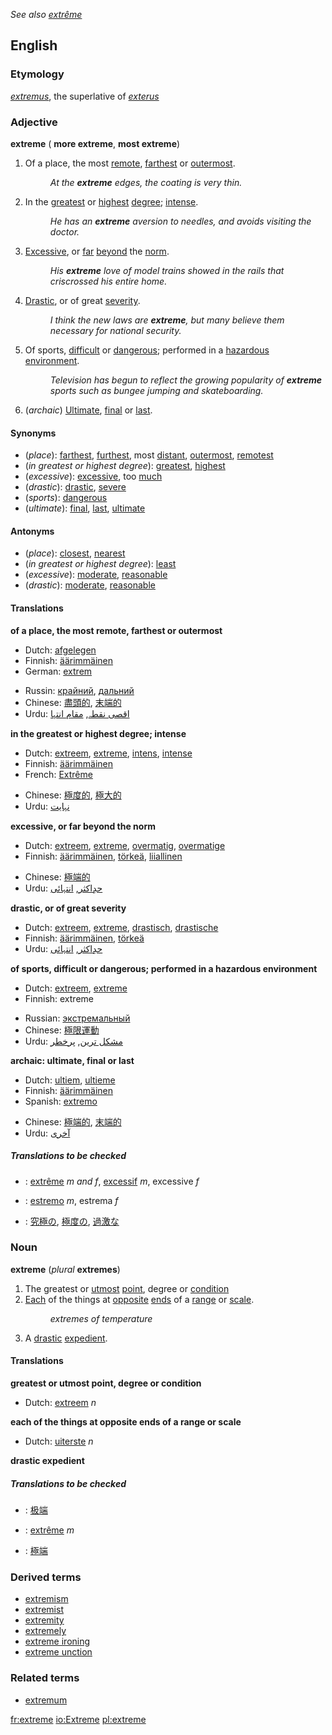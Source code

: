 ''See also [[extrême]]''
==English==

===Etymology===
{{L.}} ''[[extremus]]'', the superlative of ''[[exterus]]''<!--should this be "externus", which means "outside"?-->

===Adjective===
'''extreme''' ({{compar}} '''more extreme''', {{superl}} '''most extreme''')

#Of a place, the most [[remote]], [[farthest]] or [[outermost]].
#:''At the '''extreme''' edges, the coating is very thin.''
#In the [[greatest]] or [[highest]] [[degree]]; [[intense]].
#:''He has an '''extreme''' aversion to needles, and avoids visiting the doctor.''
#[[Excessive]], or [[far]] [[beyond]] the [[norm]].
#:''His '''extreme''' love of model trains showed in the rails that criscrossed his entire home.''
#[[Drastic]], or of great [[severity]].
#:''I think the new laws are '''extreme''', but many believe them necessary for national security.''
#Of sports, [[difficult]] or [[dangerous]]; performed in a [[hazardous]] [[environment]].
#:''Television has begun to reflect the growing popularity of '''extreme''' sports such as bungee jumping and skateboarding.''
#(''archaic'') [[Ultimate]], [[final]] or [[last]].

====Synonyms====
*(''place''): [[far]]thest, [[furthest]], most [[distant]], [[outermost]], [[remote]]st
*(''in greatest or highest degree''): [[great]]est, [[high]]est
*(''excessive''): [[excessive]], too [[much]]
*(''drastic''): [[drastic]], [[severe]]
*(''sports''): [[dangerous]]
*(''ultimate''): [[final]], [[last]], [[ultimate]]

====Antonyms====
*(''place''): [[close]]st, [[near]]est
*(''in greatest or highest degree''): [[least]]
*(''excessive''): [[moderate]], [[reasonable]]
*(''drastic''): [[moderate]], [[reasonable]]

====Translations====

'''of a place, the most remote, farthest or outermost'''
{{top}}
*Dutch: [[afgelegen]]
*Finnish: [[äärimmäinen]]
*German: [[extrem]]
{{mid}}
*Russin: [[крайний]], [[дальний]]
*Chinese: [[盡頭的]], [[末端的]]
*Urdu: [[اقصی نقطہ]], [[مقام انتہا]]
{{bottom}}

'''in the greatest or highest degree; intense'''
{{top}}
*Dutch: [[extreem]], [[extreme]], [[intens]], [[intense]]
*Finnish: [[äärimmäinen]]
*French: [[Extrême]]
{{mid}}
*Chinese: [[極度的]], [[極大的]]
*Urdu: [[نہایت]]
{{bottom}}

'''excessive, or far beyond the norm'''
{{top}}
*Dutch: [[extreem]], [[extreme]], [[overmatig]], [[overmatige]]
*Finnish: [[äärimmäinen]], [[törkeä]], [[liiallinen]]
{{mid}}
*Chinese: [[極端的]]
*Urdu: [[حدِاکثر]], [[انتہائی]]
{{bottom}}

'''drastic, or of great severity'''
{{top}}
*Dutch: [[extreem]], [[extreme]], [[drastisch]], [[drastische]]
*Finnish: [[äärimmäinen]], [[törkeä]]
*Urdu: [[حدِاکثر]], [[انتہائی]]
{{mid}}
{{bottom}}

'''of sports, difficult or dangerous; performed in a hazardous environment'''
{{top}}
*Dutch: [[extreem]], [[extreme]]
*Finnish: extreme
{{mid}}
*Russian: [[экстремальный]]
*Chinese: [[極限運動]]
*Urdu: [[مشکل ترین]], [[پرخطر]]
{{bottom}}

'''archaic: ultimate, final or last'''
{{top}}
*Dutch: [[ultiem]], [[ultieme]]
*Finnish: [[äärimmäinen]]
*Spanish: [[extremo]]
{{mid}}
*Chinese: [[極端的]], [[末端的]]
*Urdu: [[آخری]]
{{bottom}}

=====Translations to be checked=====
<!--Remove this section once all of the translations below have been moved into the tables above.-->
{{checktrans}}

*{{ttbc|French}}: [[extrême]] ''m and f'', [[excessif]] ''m'', excessive ''f''
*{{ttbc|Italian}}: [[estremo]] ''m'', estrema ''f''
*{{ttbc|Japanese}}: [[究極]]の, [[極度]]の, [[過激]]な

===Noun===
'''extreme''' (''plural'' '''extremes''')

#The greatest or [[utmost]] [[point]], degree or [[condition]]
#[[Each]] of the things at [[opposite]] [[end]]s of a [[range]] or [[scale]].
#:''extremes of temperature''
#A [[drastic]] [[expedient]].

====Translations====
'''greatest or utmost point, degree or condition'''
{{top}}
*Dutch: [[extreem]] ''n''
{{mid}}
{{bottom}}

'''each of the things at opposite ends of a range or scale'''
{{top}}
*Dutch: [[uiterste]] ''n''
{{mid}}
{{bottom}}

'''drastic expedient'''
{{top}}
{{mid}}
{{bottom}}

=====Translations to be checked=====
<!--Remove this section once all of the translations below have been moved into the tables above.-->
{{checktrans}}

*{{ttbc|Chinese}}: [[极端]]
*{{ttbc|French}}: [[extrême]] ''m''
*{{ttbc|Japanese}}: [[極端]]

===Derived terms===
*[[extremism]]
*[[extremist]]
*[[extremity]]
*[[extremely]]
*[[extreme ironing]]
*[[extreme unction]]

===Related terms===
*[[extremum]]

[[fr:extreme]]
[[io:Extreme]]
[[pl:extreme]]